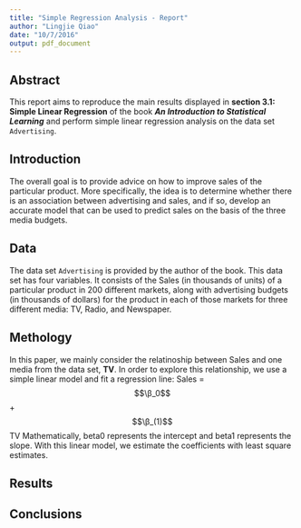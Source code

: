 ```yaml
---
title: "Simple Regression Analysis - Report"
author: "Lingjie Qiao"
date: "10/7/2016"
output: pdf_document
---
```


## Abstract
This report aims to reproduce the main results displayed in **section 3.1: Simple Linear Regression** of the book **_An Introduction to Statistical Learning_** and perform simple linear regression analysis on the data set `Advertising`.

## Introduction
The overall goal is to provide advice on how to improve sales of the particular product. More specifically, the idea is to determine whether there is an association between advertising and sales, and if so, develop an accurate model that can be used to predict sales on the basis of the three media budgets.


## Data
The data set `Advertising` is provided by the author of the book. This data set has four variables. It consists of the Sales (in thousands of units) of a particular product in 200 different markets, along with advertising budgets (in thousands of dollars) for the product in each of those markets for three different media: TV, Radio, and Newspaper.

## Methology
In this paper, we mainly consider the relatinoship between Sales and one media from the data set, **TV**. In order to explore this relationship, we use a simple linear model and fit a regression line:
Sales = $$\β_0$$ +$$\β_(1)$$ TV
Mathematically, beta0 represents the intercept and beta1 represents the slope.
With this linear model, we estimate the coefficients with least square estimates.

## Results

## Conclusions